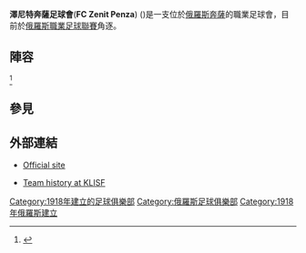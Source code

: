 {{Infobox football club
|clubname=澤尼特奔薩足球會
|image=<!-- 檔案不存在 [[File:Logo_of_FC_Zenit_Penza.gif|File:Logo of FC Zenit Penza.gif]] ，可從英文維基百科取得 -->
|fullname=Football Club Zenit Penza
|nickname=
|founded={{start date and age|df=yes|1918}}
|dissolved=
|ground=[[5月1日體育場|5月1日體育場]]
|capacity=5,000
|chairman=Viktor Smagin
|manager=[[Sergei_Filippenkov|Sergei Filippenkov]]
|league=[[俄羅斯職業足球聯賽|俄羅斯職業足球聯賽]]
|season=2021–22
|position=俄乙4組，第 14 位
|pattern_la1= | pattern_b1= | pattern_ra1=
|leftarm1=FFFFFF| body1=FFFFFF| rightarm1=FFFFFF| shorts1=07CE07| socks1=0000FF
|pattern_la2= | pattern_b2= | pattern_ra2=
|leftarm2=07CE07| body2=07CE07| rightarm2=07CE07| shorts2=FFFFFF| socks2=07CE07
|pattern_la3= | pattern_b3= | pattern_ra3=
|leftarm3=0000FF| body3=0000FF| rightarm3=0000FF| shorts3=07CE07| socks3=FFFFFF
}}
'''澤尼特奔薩足球會'''('''FC Zenit Penza''') ({{lang-ru|«Зенит» (Пенза)}})是一支位於[[俄羅斯|俄羅斯]][[奔薩|奔薩]]的職業足球會，目前於[[俄羅斯職業足球聯賽|俄羅斯職業足球聯賽]]角逐。

==陣容==
{{updated|2015年7月13日}}<REF>
{{Cite web |url=http://www.pfl-russia.com/competitions/season-2015-2016/center/?SECTION_ID=58&ELEMENT_ID=248 |title=PFL website |access-date=2015-07-21 |archive-date=2015-09-24 |archive-url=https://web.archive.org/web/20150924123805/http://www.pfl-russia.com/competitions/season-2015-2016/center/?SECTION_ID=58&ELEMENT_ID=248 |dead-url=no }}
</REF>

{{Fs start}}
{{Fs player|no=|pos=GK|nat=RUS|name=[[Pyotr_Bukiyevsky|Pyotr Bukiyevsky]]}}
{{Fs player|no=|pos=GK|nat=RUS|name=Vadim Khrenov}}
{{Fs player|no=|pos=DF|nat=RUS|name=Aleksandr Astashkin}}
{{Fs player|no=|pos=DF|nat=RUS|name=[[Maksim_Igoshin|Maksim Igoshin]]}}
{{Fs player|no=|pos=DF|nat=RUS|name=[[Artyom_Lednev|Artyom Lednev]]}}
{{Fs player|no=|pos=DF|nat=RUS|name=Maksim Trunov}}
{{Fs player|no=|pos=DF|nat=RUS|name=[[Sergei_Tuktarov|Sergei Tuktarov]]}}
{{Fs player|no=|pos=MF|nat=RUS|name=[[Artur_Adamyan|Artur Adamyan]]}}
{{Fs player|no=|pos=MF|nat=RUS|name=[[Denis_Baryshnikov|Denis Baryshnikov]]}}
{{Fs player|no=|pos=MF|nat=RUS|name=[[Yevgeni_Kuznetsov_(footballer_born_1983)|Yevgeni Kuznetsov]]}}
{{Fs mid}}
{{Fs player|no=|pos=MF|nat=RUS|name=Aleksandr Molchanov}}
{{Fs player|no=|pos=MF|nat=RUS|name=[[Kirill_Muromtsev|Kirill Muromtsev]]}}
{{Fs player|no=|pos=MF|nat=RUS|name=[[Maksim_Pavlov_(footballer,_born_1993)|Maksim Pavlov]]}}
{{Fs player|no=|pos=MF|nat=RUS|name=[[Aleksandr_Yegurnev|Aleksandr Yegurnev]]}}
{{fs player|no=|pos=MF|nat=RUS|name=[[Vladimir_Yeremeyev|Vladimir Yeremeyev]]}}
{{Fs player|no=|pos=FW|nat=RUS|name=[[Aleksandr_Abroskin|Aleksandr Abroskin]]}}
{{Fs player|no=|pos=FW|nat=RUS|name=[[Denis_Bulatov|Denis Bulatov]]}}
{{Fs player|no=|pos=FW|nat=RUS|name=[[Grigori_Gerasimov|Grigori Gerasimov]]}}
{{Fs player|no=|pos=FW|nat=RUS|name=[[Maksim_Nikolayevich_Lepskiy|Maksim Lepskiy]]}}
<!--
{{Fs player|no=|pos=FW|nat=RUS|name=[[Aleksandr_Yevgenyevich_Nechayev|Aleksandr Nechayev]]}}
{{Fs player|no=|pos=MF|nat=RUS|name=[[Andrei_Mamatyuk|Andrei Mamatyuk]]}}
{{Fs player|no=|pos=DF|nat=RUS|name=[[Aleksandr_Tsybikov|Aleksandr Tsybikov]]}}
{{Fs player|no=|pos=DF|nat=RUS|name=[[Aleksandr_Yarkovoy|Aleksandr Yarkovoy]]}}
{{Fs player|no=|pos=MF|nat=RUS|name=Igor Smirnov}}
-->
{{Fs end}}

==參見==
{{Reflist}}

==外部連結==
*{{ru icon}} [http://www.zenit-penza.ru/ Official site] {{Wayback|url=http://www.zenit-penza.ru/ |date=20100316141445 }}
*{{ru icon}} [http://www.klisf.info/numeric/index.app?cmd=comm&lang=ru&id=893652037979621313908864211358 Team history at KLISF] {{Wayback|url=http://www.klisf.info/numeric/index.app?cmd=comm&lang=ru&id=893652037979621313908864211358 |date=20160303223827 }}

[[Category:1918年建立的足球俱樂部|Category:1918年建立的足球俱樂部]]
[[Category:俄羅斯足球俱樂部|Category:俄羅斯足球俱樂部]]
[[Category:1918年俄羅斯建立|Category:1918年俄羅斯建立]]